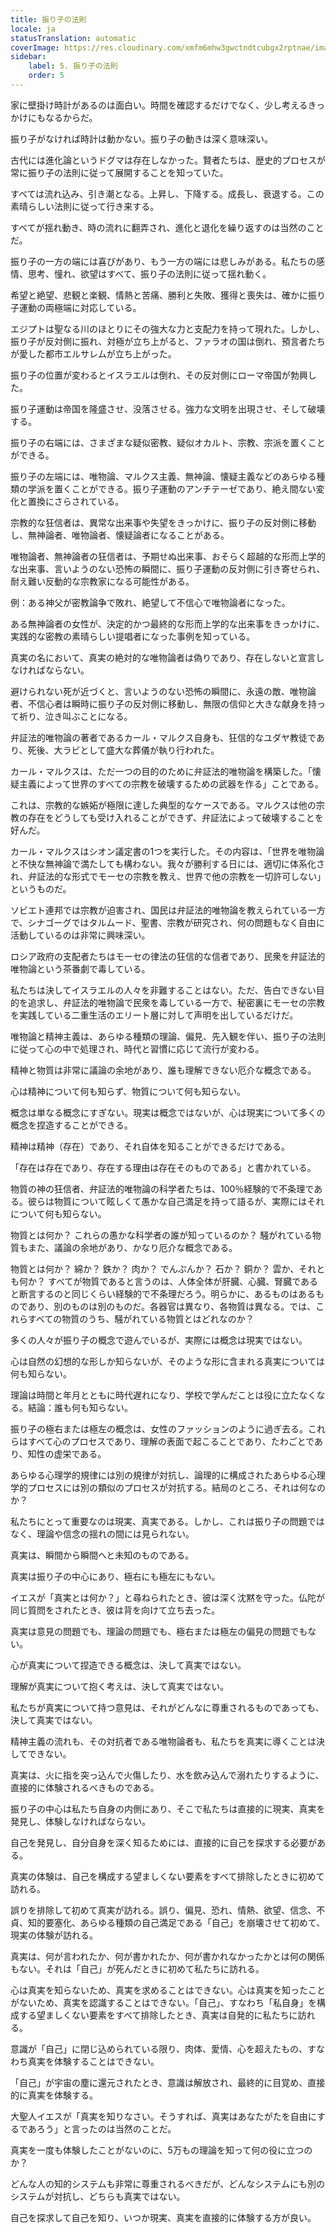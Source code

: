 ```yaml
---
title: 振り子の法則
locale: ja
statusTranslation: automatic
coverImage: https://res.cloudinary.com/xmfm6mhw3gwctndtcubgx2rptnae/image/upload/v1741354419/small_cover_la_gran_rebelion_28716e29d2.webp
sidebar:
    label: 5. 振り子の法則
    order: 5
---
```

家に壁掛け時計があるのは面白い。時間を確認するだけでなく、少し考えるきっかけにもなるからだ。

振り子がなければ時計は動かない。振り子の動きは深く意味深い。

古代には進化論というドグマは存在しなかった。賢者たちは、歴史的プロセスが常に振り子の法則に従って展開することを知っていた。

すべては流れ込み、引き潮となる。上昇し、下降する。成長し、衰退する。この素晴らしい法則に従って行き来する。

すべてが揺れ動き、時の流れに翻弄され、進化と退化を繰り返すのは当然のことだ。

振り子の一方の端には喜びがあり、もう一方の端には悲しみがある。私たちの感情、思考、憧れ、欲望はすべて、振り子の法則に従って揺れ動く。

希望と絶望、悲観と楽観、情熱と苦痛、勝利と失敗、獲得と喪失は、確かに振り子運動の両極端に対応している。

エジプトは聖なる川のほとりにその強大な力と支配力を持って現れた。しかし、振り子が反対側に振れ、対極が立ち上がると、ファラオの国は倒れ、預言者たちが愛した都市エルサレムが立ち上がった。

振り子の位置が変わるとイスラエルは倒れ、その反対側にローマ帝国が勃興した。

振り子運動は帝国を隆盛させ、没落させる。強力な文明を出現させ、そして破壊する。

振り子の右端には、さまざまな疑似密教、疑似オカルト、宗教、宗派を置くことができる。

振り子の左端には、唯物論、マルクス主義、無神論、懐疑主義などのあらゆる種類の学派を置くことができる。振り子運動のアンチテーゼであり、絶え間ない変化と置換にさらされている。

宗教的な狂信者は、異常な出来事や失望をきっかけに、振り子の反対側に移動し、無神論者、唯物論者、懐疑論者になることがある。

唯物論者、無神論者の狂信者は、予期せぬ出来事、おそらく超越的な形而上学的な出来事、言いようのない恐怖の瞬間に、振り子運動の反対側に引き寄せられ、耐え難い反動的な宗教家になる可能性がある。

例：ある神父が密教論争で敗れ、絶望して不信心で唯物論者になった。

ある無神論者の女性が、決定的かつ最終的な形而上学的な出来事をきっかけに、実践的な密教の素晴らしい提唱者になった事例を知っている。

真実の名において、真実の絶対的な唯物論者は偽りであり、存在しないと宣言しなければならない。

避けられない死が近づくと、言いようのない恐怖の瞬間に、永遠の敵、唯物論者、不信心者は瞬時に振り子の反対側に移動し、無限の信仰と大きな献身を持って祈り、泣き叫ぶことになる。

弁証法的唯物論の著者であるカール・マルクス自身も、狂信的なユダヤ教徒であり、死後、大ラビとして盛大な葬儀が執り行われた。

カール・マルクスは、ただ一つの目的のために弁証法的唯物論を構築した。「懐疑主義によって世界のすべての宗教を破壊するための武器を作る」ことである。

これは、宗教的な嫉妬が極限に達した典型的なケースである。マルクスは他の宗教の存在をどうしても受け入れることができず、弁証法によって破壊することを好んだ。

カール・マルクスはシオン議定書の1つを実行した。その内容は、「世界を唯物論と不快な無神論で満たしても構わない。我々が勝利する日には、適切に体系化され、弁証法的な形式でモーセの宗教を教え、世界で他の宗教を一切許可しない」というものだ。

ソビエト連邦では宗教が迫害され、国民は弁証法的唯物論を教えられている一方で、シナゴーグではタルムード、聖書、宗教が研究され、何の問題もなく自由に活動しているのは非常に興味深い。

ロシア政府の支配者たちはモーセの律法の狂信的な信者であり、民衆を弁証法的唯物論という茶番劇で毒している。

私たちは決してイスラエルの人々を非難することはない。ただ、告白できない目的を追求し、弁証法的唯物論で民衆を毒している一方で、秘密裏にモーセの宗教を実践している二重生活のエリート層に対して声明を出しているだけだ。

唯物論と精神主義は、あらゆる種類の理論、偏見、先入観を伴い、振り子の法則に従って心の中で処理され、時代と習慣に応じて流行が変わる。

精神と物質は非常に議論の余地があり、誰も理解できない厄介な概念である。

心は精神について何も知らず、物質について何も知らない。

概念は単なる概念にすぎない。現実は概念ではないが、心は現実について多くの概念を捏造することができる。

精神は精神（存在）であり、それ自体を知ることができるだけである。

「存在は存在であり、存在する理由は存在そのものである」と書かれている。

物質の神の狂信者、弁証法的唯物論の科学者たちは、100％経験的で不条理である。彼らは物質について眩しくて愚かな自己満足を持って語るが、実際にはそれについて何も知らない。

物質とは何か？ これらの愚かな科学者の誰が知っているのか？ 騒がれている物質もまた、議論の余地があり、かなり厄介な概念である。

物質とは何か？ 綿か？ 鉄か？ 肉か？ でんぷんか？ 石か？ 銅か？ 雲か、それとも何か？ すべてが物質であると言うのは、人体全体が肝臓、心臓、腎臓であると断言するのと同じくらい経験的で不条理だろう。明らかに、あるものはあるものであり、別のものは別のものだ。各器官は異なり、各物質は異なる。では、これらすべての物質のうち、騒がれている物質とはどれなのか？

多くの人々が振り子の概念で遊んでいるが、実際には概念は現実ではない。

心は自然の幻想的な形しか知らないが、そのような形に含まれる真実については何も知らない。

理論は時間と年月とともに時代遅れになり、学校で学んだことは役に立たなくなる。結論：誰も何も知らない。

振り子の極右または極左の概念は、女性のファッションのように過ぎ去る。これらはすべて心のプロセスであり、理解の表面で起こることであり、たわごとであり、知性の虚栄である。

あらゆる心理学的規律には別の規律が対抗し、論理的に構成されたあらゆる心理学的プロセスには別の類似のプロセスが対抗する。結局のところ、それは何なのか？

私たちにとって重要なのは現実、真実である。しかし、これは振り子の問題ではなく、理論や信念の揺れの間には見られない。

真実は、瞬間から瞬間へと未知のものである。

真実は振り子の中心にあり、極右にも極左にもない。

イエスが「真実とは何か？」と尋ねられたとき、彼は深く沈黙を守った。仏陀が同じ質問をされたとき、彼は背を向けて立ち去った。

真実は意見の問題でも、理論の問題でも、極右または極左の偏見の問題でもない。

心が真実について捏造できる概念は、決して真実ではない。

理解が真実について抱く考えは、決して真実ではない。

私たちが真実について持つ意見は、それがどんなに尊重されるものであっても、決して真実ではない。

精神主義の流れも、その対抗者である唯物論者も、私たちを真実に導くことは決してできない。

真実は、火に指を突っ込んで火傷したり、水を飲み込んで溺れたりするように、直接的に体験されるべきものである。

振り子の中心は私たち自身の内側にあり、そこで私たちは直接的に現実、真実を発見し、体験しなければならない。

自己を発見し、自分自身を深く知るためには、直接的に自己を探求する必要がある。

真実の体験は、自己を構成する望ましくない要素をすべて排除したときに初めて訪れる。

誤りを排除して初めて真実が訪れる。誤り、偏見、恐れ、情熱、欲望、信念、不貞、知的要塞化、あらゆる種類の自己満足である「自己」を崩壊させて初めて、現実の体験が訪れる。

真実は、何が言われたか、何が書かれたか、何が書かれなかったかとは何の関係もない。それは「自己」が死んだときに初めて私たちに訪れる。

心は真実を知らないため、真実を求めることはできない。心は真実を知ったことがないため、真実を認識することはできない。「自己」、すなわち「私自身」を構成する望ましくない要素をすべて排除したとき、真実は自発的に私たちに訪れる。

意識が「自己」に閉じ込められている限り、肉体、愛情、心を超えたもの、すなわち真実を体験することはできない。

「自己」が宇宙の塵に還元されたとき、意識は解放され、最終的に目覚め、直接的に真実を体験する。

大聖人イエスが「真実を知りなさい。そうすれば、真実はあなたがたを自由にするであろう」と言ったのは当然のことだ。

真実を一度も体験したことがないのに、5万もの理論を知って何の役に立つのか？

どんな人の知的システムも非常に尊重されるべきだが、どんなシステムにも別のシステムが対抗し、どちらも真実ではない。

自己を探求して自己を知り、いつか現実、真実を直接的に体験する方が良い。

